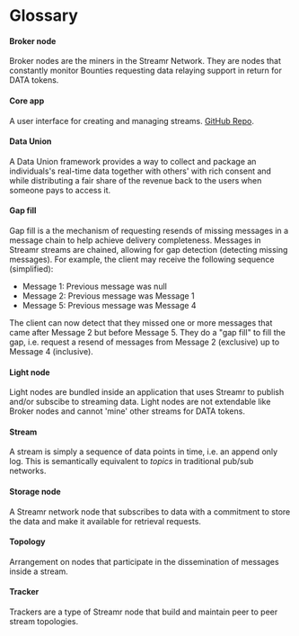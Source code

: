 # Glossary

#### Broker node
Broker nodes are the miners in the Streamr Network. They are nodes that constantly monitor Bounties requesting data relaying support in return for DATA tokens.

#### Core app
A user interface for creating and managing streams. [GitHub Repo](https://github.com/streamr-dev/core-frontend).

#### Data Union
A Data Union framework provides a way to collect and package an individuals's real-time data together with others' with rich consent and while distributing a fair share of the revenue back to the users when someone pays to access it.

#### Gap fill
Gap fill is a the mechanism of requesting resends of missing messages in a message chain to help achieve delivery completeness. Messages in Streamr streams are chained, allowing for gap detection (detecting missing messages). For example, the client may receive the following sequence (simplified):
- Message 1: Previous message was null
- Message 2: Previous message was Message 1
- Message 5: Previous message was Message 4

The client can now detect that they missed one or more messages that came after Message 2 but before Message 5. They do a "gap fill" to fill the gap, i.e. request a resend of messages from Message 2 (exclusive) up to Message 4 (inclusive).

#### Light node
Light nodes are bundled inside an application that uses Streamr to publish and/or subscibe to streaming data. Light nodes are not extendable like Broker nodes and cannot 'mine' other streams for DATA tokens.

#### Stream
A stream is simply a sequence of data points in time, i.e. an append only log. This is semantically equivalent to *topics* in traditional pub/sub networks. 

#### Storage node
A Streamr network node that subscribes to data with a commitment to store the data and make it available for retrieval requests.

#### Topology
Arrangement on nodes that participate in the dissemination of messages inside a stream.

#### Tracker
Trackers are a type of Streamr node that build and maintain peer to peer stream topologies.

